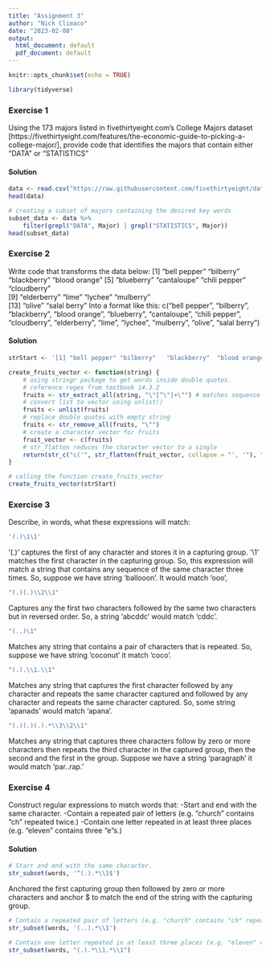 ---
title: "Assignment 3"
author: "Nick Climaco"
date: "2023-02-08"
output:
  html_document: default
  pdf_document: default
---

```{r setup, include=FALSE}
knitr::opts_chunk$set(echo = TRUE)
```

```{r}
library(tidyverse)
```

### Exercise 1
Using the 173 majors listed in fivethirtyeight.com’s College Majors dataset [https://fivethirtyeight.com/features/the-economic-guide-to-picking-a-college-major/], provide code that identifies the majors that contain either "DATA" or "STATISTICS"

#### Solution
```{r}
data <- read.csv("https://raw.githubusercontent.com/fivethirtyeight/data/master/college-majors/majors-list.csv")
head(data)
```

```{r}
# creating a subset of majors containing the desired key words
subset_data <- data %>% 
    filter(grepl("DATA", Major) | grepl("STATISTICS", Major))
head(subset_data)
```
### Exercise 2

Write code that transforms the data below:
[1] "bell pepper"  "bilberry"     "blackberry"   "blood orange"
[5] "blueberry"    "cantaloupe"   "chili pepper" "cloudberry"  
[9] "elderberry"   "lime"         "lychee"       "mulberry"    
[13] "olive"        "salal berry"
Into a format like this:
c("bell pepper", "bilberry", "blackberry", "blood orange", "blueberry", "cantaloupe", "chili pepper", "cloudberry", "elderberry", "lime", "lychee", "mulberry", "olive", "salal berry")

#### Solution
```{r}
strStart <- '[1] "bell pepper" "bilberry"   "blackberry"  "blood orange"[5] "blueberry"  "cantaloupe"  "chili pepper" "cloudberry"[9] "elderberry"  "lime"     "lychee" "mulberry"[13] "olive"    "salal berry"'
```

```{r}
create_fruits_vector <- function(string) {
    # using stringr package to get words inside double quotes.
    # reference regex from textbook 14.3.2
    fruits <- str_extract_all(string, "\"[^\"]+\"") # matches sequence of characters that start and end with double quotes.  
    # convert list to vector using unlist() 
    fruits <- unlist(fruits)
    # replace double quotes with empty string
    fruits <- str_remove_all(fruits, "\"")
    # create a character vector for fruits
    fruit_vector <- c(fruits)
    # str_flatten reduces the character vector to a single 
    return(str_c("c('", str_flatten(fruit_vector, collapse = "', '"), "')"))
}


```

```{r}
# calling the function create_fruits_vector
create_fruits_vector(strStart)

```

### Exercise 3
Describe, in words, what these expressions will match:


```{r}
'(.)\1\1'
```
'(.)' captures the first of any character and stores it in a capturing group. 
'\1' matches the first character in the capturing group.
So, this expression will match a string that contains any sequence of the same character three times. So, suppose we have string 'ballooon'. It would match 'ooo',

```{r}
"(.)(.)\\2\\1"
```
Captures any the first two characters followed by the same two characters but in reversed order. So, a string 'abcddc' would match 'cddc'.

```{r}
"(..)\1"
```
Matches any string that contains a pair of characters that is repeated. So, suppose we have string 'coconut' it match 'coco'.

```{r}
"(.).\\1.\\1"
```
Matches any string that captures the first character followed by any character and repeats the same character captured and followed by any character and repeats the same character captured. So, some string 'apanads' would match 'apana'.
```{r}
"(.)(.)(.).*\\3\\2\\1"
```
Matches any string that captures three characters follow by zero or more characters then repeats the third character in the captured group, then the second and the first in the group. Suppose we have a string 'paragraph' it would match 'par..rap.'


### Exercise 4
Construct regular expressions to match words that:
    -Start and end with the same character.
    -Contain a repeated pair of letters (e.g. "church" contains "ch" repeated twice.)
    -Contain one letter repeated in at least three places (e.g. "eleven" contains three "e"s.)


#### Solution
```{r}
# Start and end with the same character.
str_subset(words, '^(.).*\\1$')
```
Anchored the first capturing group then followed by zero or more characters and anchor $ to match the end of the string with the capturing group. 
```{r}
# Contain a repeated pair of letters (e.g. "church" contains "ch" repeated twice.)
str_subset(words, '(..).*\\1')
```
```{r}
# Contain one letter repeated in at least three places (e.g. "eleven" contains three "e"s.)
str_subset(words, "(.).*\\1.*\\1")
```


